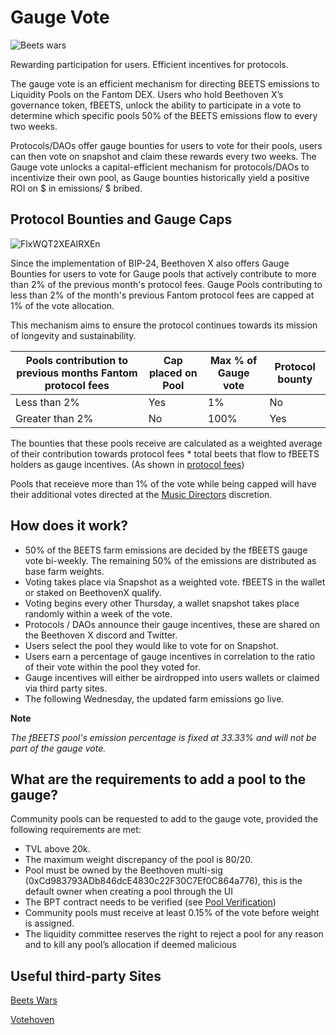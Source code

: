 # Gauge Vote
![Beets wars](https://user-images.githubusercontent.com/109503546/208073153-bded6fbf-e57a-40b1-a367-7355e8955aa1.jpeg)

Rewarding participation for users. Efficient incentives for protocols.

The gauge vote is an efficient mechanism for directing BEETS emissions to Liquidity Pools on the Fantom DEX. Users who hold Beethoven X’s governance token, fBEETS, unlock the ability to participate in a vote to determine which specific pools 50% of the BEETS emissions flow to every two weeks. 

Protocols/DAOs offer gauge bounties for users to vote for their pools, users can then vote on snapshot and claim these rewards every two weeks. The Gauge vote unlocks a capital-efficient mechanism for protocols/DAOs to incentivize their own pool, as Gauge bounties historically yield a positive ROI on $ in emissions/ $ bribed. 

## Protocol Bounties and Gauge Caps
![FlxWQT2XEAIRXEn](https://user-images.githubusercontent.com/109503546/216949877-bf9b25d1-68b2-4dac-821b-014377d62a67.jpeg)

Since the implementation of BIP-24, Beethoven X also offers Gauge Bounties for users to vote for Gauge pools that actively contribute to more than 2% of the previous month's protocol fees. Gauge Pools contributing to less than 2% of the month's previous Fantom protocol fees are capped at 1% of the vote allocation.

This mechanism aims to ensure the protocol continues towards its mission of longevity and sustainability.

| Pools contribution to previous months Fantom protocol fees | Cap placed on Pool | Max % of Gauge vote  | Protocol bounty |
| ---------------------------------------------------------- | ------------------ | ---------------------------- | --------        | 
| Less than 2% | Yes | 1% | No | 
| Greater than 2% | No  | 100% | Yes |

The bounties that these pools receive are calculated as a weighted average of their contribution towards protocol fees * total beets that flow to fBEETS holders as gauge incentives. (As shown in [protocol fees](https://docs-beta.beets.fi/ecosystem/protocol-fees))

Pools that receieve more than 1% of the vote while being capped will have their additional votes directed at the [Music Directors](https://docs-beta.beets.fi/dao/music-directors) discretion. 

## How does it work?

* 50% of the BEETS farm emissions are decided by the fBEETS gauge vote bi-weekly. The remaining 50% of the emissions are distributed as base farm weights.
* Voting takes place via Snapshot as a weighted vote. fBEETS in the wallet or staked on BeethovenX qualify.
* Voting begins every other Thursday, a wallet snapshot takes place randomly within a week of the vote.
* Protocols / DAOs announce their gauge incentives, these are shared on the Beethoven X discord and Twitter. 
* Users select the pool they would like to vote for on Snapshot. 
* Users earn a percentage of gauge incentives in correlation to the ratio of their vote within the pool they voted for.
* Gauge incentives will either be airdropped into users wallets or claimed via third party sites.
* The following Wednesday, the updated farm emissions go live. 

**Note**

_The fBEETS pool's emission percentage is fixed at 33.33% and will not be part of the gauge vote._

## What are the requirements to add a pool to the gauge?

Community pools can be requested to add to the gauge vote, provided the following requirements are met:

* TVL above 20k.
* The maximum weight discrepancy of the pool is 80/20.
* Pool must be owned by the Beethoven multi-sig (0xCd983793ADb846dcE4830c22F30C7Ef0C864a776), this is the default owner when creating a pool through the UI
* The BPT contract needs to be verified (see [Pool Verification](https://docs-beta.beets.fi/technicals/pool-verification))
* Community pools must receive at least 0.15% of the vote before weight is assigned.  
* The liquidity committee reserves the right to reject a pool for any reason and to kill any pool’s allocation if deemed malicious

## Useful third-party Sites
[Beets Wars](https://www.beetswars.live/)

[Votehoven](https://votehoven.com/)

